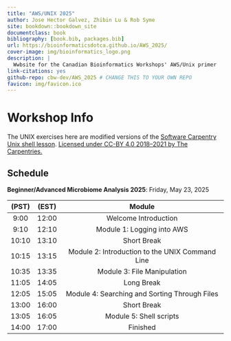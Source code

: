 ```yaml
--- 
title: "AWS/UNIX 2025"
author: Jose Hector Galvez, Zhibin Lu & Rob Syme
site: bookdown::bookdown_site
documentclass: book
bibliography: [book.bib, packages.bib]
url: https://bioinformaticsdotca.github.io/AWS_2025/ 
cover-image: img/bioinformatics_logo.png
description: |
  Wwbsite for the Canadian Bioinformatics Workshops' AWS/Unix primer
link-citations: yes
github-repo: cbw-dev/AWS_2025 # CHANGE THIS TO YOUR OWN REPO
favicon: img/favicon.ico
---
```


# Workshop Info

The UNIX exercises here are modified versions of the [Software Carpentry Unix shell lesson](https://swcarpentry.github.io/shell-novice/). [Licensed under CC-BY 4.0 2018–2021 by The Carpentries.](https://carpentries.org/)

## Schedule

**Beginner/Advanced Microbiome Analysis 2025**: Friday, May 23, 2025

| (PST) | (EST) |                      Module                     |
|:-----:|:-----:|:-----------------------------------------------:|
|  9:00 | 12:00 |               Welcome Introduction              |
|  9:10 | 12:10 |            Module 1: Logging into AWS           |
| 10:10 | 13:10 |                   Short Break                   |
| 10:15 | 13:15 | Module 2: Introduction to the UNIX Command Line |
| 10:35 | 13:35 |           Module 3: File Manipulation           |
| 11:05 | 14:05 |                    Long Break                   |
| 12:05 | 15:05 |  Module 4: Searching and Sorting Through Files  |
| 13:00 | 16:00 |                   Short Break                   |
| 13:05 | 16:05 |             Module 5: Shell scripts             |
| 14:00 | 17:00 |                     Finished                    |
